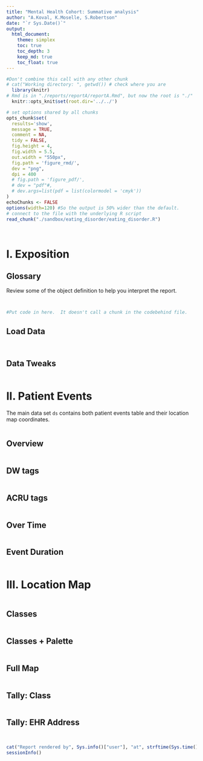 ```yaml
---
title: "Mental Health Cohort: Summative analysis"
author: "A.Koval, K.Moselle, S.Robertson"
date: "`r Sys.Date()`"
output: 
  html_document:
    theme: simplex
    toc: true
    toc_depth: 3
    keep_md: true
    toc_float: true
---
```


<!-- These two chunks should be added in the beginning of every .Rmd that you want to source an .R script -->
<!--  The 1st mandatory chunck  -->
<!--  Set the working directory to the repository's base directory -->
```r
#Don't combine this call with any other chunk 
# cat("Working directory: ", getwd()) # check where you are
  library(knitr)
# Rmd is in "./reports/reportA/reportA.Rmd", but now the root is "./"
  knitr::opts_knit$set(root.dir='../../') 
```

<!--  The 2nd mandatory chunck  -->
<!-- Set the report-wide options, and point to the external code file. -->
```r
# set options shared by all chunks
opts_chunk$set(
  results='show', 
  message = TRUE,
  comment = NA, 
  tidy = FALSE,
  fig.height = 4, 
  fig.width = 5.5, 
  out.width = "550px",
  fig.path = 'figure_rmd/',     
  dev = "png",
  dpi = 400
  # fig.path = 'figure_pdf/',     
  # dev = "pdf"#,
  # dev.args=list(pdf = list(colormodel = 'cmyk'))
)
echoChunks <- FALSE
options(width=120) #So the output is 50% wider than the default.
# connect to the file with the underlying R script  
read_chunk("./sandbox/eating_disorder/eating_disorder.R") 
```



<!-- Load 'sourced' R files.  Suppress the output when loading packages. --> 
```r
```


<!-- Load the sources.  Suppress the output when loading sources. --> 
```r
```
# I. Exposition

## Glossary
Review some of the object definition to help you interpret the report. 
<!-- Load any Global functions and variables declared in the R file.  Suppress the output. --> 
```r
```


```r
```

<!-- Declare any global functions specific to a Rmd output.  Suppress the output. --> 
```r
#Put code in here.  It doesn't call a chunk in the codebehind file.
```

## Load Data
<!-- Load the datasets.   -->
```r
```

<!-- Inspect the datasets.   -->
```r
```

## Data Tweaks
<!-- Tweak the datasets.   -->
```r
```

# II. Patient Events
The main data set `ds` contains both patient events table and their location map coordinates.
```r
```

## Overview
```r
```

## DW tags
```r
```

## ACRU tags
```r
```

## Over Time
```r
```

## Event Duration
```r
```




# III. Location Map
```r
```

## Classes
```r
```

## Classes + Palette
```r
```

## Full Map
```r
```

## Tally: Class
```r
```

## Tally: EHR Address
```r
```





```r
```



```r
cat("Report rendered by", Sys.info()["user"], "at", strftime(Sys.time(), "%Y-%m-%d, %H:%M %z"))
sessionInfo()
```



